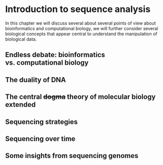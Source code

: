 # Introduction to sequence analysis {#sec-intro-sequencing}

In this chapter we will discuss several about several points of view about bioinformatics and computational biology, we will further consider several biological concepts that appear central to understand the manipulation of biological data.

## Endless debate: bioinformatics vs. computational biology {.unnumbered}


## The duality of DNA {.unnumbered}

## The central ~~dogma~~ theory of molecular biology extended {.unnumbered}

## Sequencing strategies {.unnumbered}

## Sequencing over time {.unnumbered}

## Some insights from sequencing genomes {.unnumbered}
